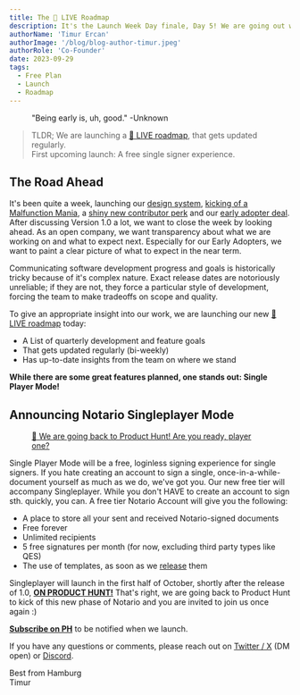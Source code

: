 ```yaml
---
title: The 🔴 LIVE Roadmap
description: It's the Launch Week Day finale, Day 5! We are going out with a bang and introducing the 🔴 LIVE roadmap, featuring our next Product Hunt Launch - Free Singleplayer Notario - Sign without creating an account!
authorName: 'Timur Ercan'
authorImage: '/blog/blog-author-timur.jpeg'
authorRole: 'Co-Founder'
date: 2023-09-29
tags:
  - Free Plan
  - Launch
  - Roadmap
---
```


<figure>
  <MdxNextImage
    src="/blog/roadmap.png"
    width="1260"
    height="630"
    alt="XKCD: Bug"
  />

  <figcaption className="text-center">
    "Being early is, uh, good." -Unknown
  </figcaption>
</figure>

> TLDR; We are launching a [🔴 LIVE roadmap](https://documen.so/launches), that gets updated regularly.\
> First upcoming launch: A free single signer experience.

## The Road Ahead

It's been quite a week, launching our [design system](https://documenso.com/blog/design-system), [kicking of a Malfunction Mania](https://documenso.com/blog/malfunction-mania), a [shiny new contributor perk](https://documenso.com/blog/shop) and our [early adopter deal](https://documenso.com/blog/early-adopters). After discussing Version 1.0 a lot, we want to close the week by looking ahead. As an open company, we want transparency about what we are working on and what to expect next. Especially for our Early Adopters, we want to paint a clear picture of what to expect in the near term.

Communicating software development progress and goals is historically tricky because of it's complex nature. Exact release dates are notoriously unreliable; if they are not, they force a particular style of development, forcing the team to make tradeoffs on scope and quality.

To give an appropriate insight into our work, we are launching our new [🔴 LIVE roadmap](https://documen.so/launches) today:

- A List of quarterly development and feature goals
- That gets updated regularly (bi-weekly)
- Has up-to-date insights from the team on where we stand

**While there are some great features planned, one stands out: Single Player Mode!**

## Announcing Notario Singleplayer Mode

<a href="https://www.producthunt.com/products/documenso" target="_blank">
<figure>
  <MdxNextImage
    src="/blog/sp5.png"
    width="1260"
    height="630"
  />

  <figcaption className="text-center font-bold">
   🚨 We are going back to Product Hunt! Are you ready, player one?
  </figcaption>
</figure>
</a>

Single Player Mode will be a free, loginless signing experience for single signers. If you hate creating an account to sign a single, once-in-a-while-document yourself as much as we do, we've got you. Our new free tier will accompany Singleplayer. While you don't HAVE to create an account to sign sth. quickly, you can. A free tier Notario Account will give you the following:

- A place to store all your sent and received Notario-signed documents
- Free forever
- Unlimited recipients
- 5 free signatures per month (for now, excluding third party types like QES)
- The use of templates, as soon as we [release](https://documen.so/launches) them

Singleplayer will launch in the first half of October, shortly after the release of 1.0, **[ON PRODUCT HUNT!](https://www.producthunt.com/products/documenso)** That's right, we are going back to Product Hunt to kick of this new phase of Notario and you are invited to join us once again :)

**[Subscribe on PH](https://www.producthunt.com/products/documenso)** to be notified when we launch.

If you have any questions or comments, please reach out on [Twitter / X](https://twitter.com/eltimuro) (DM open) or [Discord](#).

Best from Hamburg\
Timur

